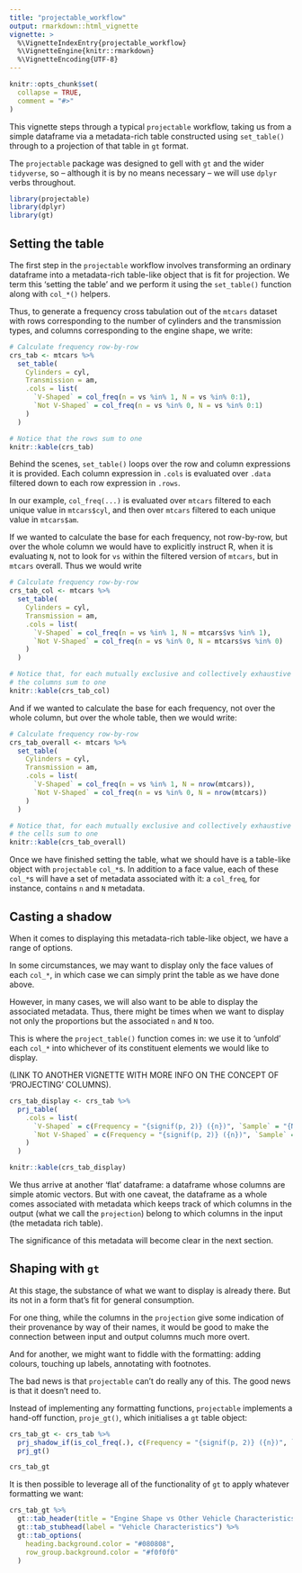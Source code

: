 ```yaml
---
title: "projectable_workflow"
output: rmarkdown::html_vignette
vignette: >
  %\VignetteIndexEntry{projectable_workflow}
  %\VignetteEngine{knitr::rmarkdown}
  %\VignetteEncoding{UTF-8}
---
```


```r
knitr::opts_chunk$set(
  collapse = TRUE,
  comment = "#>"
)
```

This vignette steps through a typical `projectable` workflow, taking us from a 
simple dataframe via a metadata-rich table constructed using `set_table()` 
through to a projection of that table in `gt` format.

The `projectable` package was designed to gell with `gt` and the wider `tidyverse`,
so -- although it is by no means necessary -- we will use `dplyr` verbs throughout.

```r
library(projectable)
library(dplyr)
library(gt)
```

## Setting the table

The first step in the `projectable` workflow involves transforming an ordinary
dataframe into a metadata-rich table-like object that is fit for projection. We 
term this 'setting the table' and we perform it using the `set_table()` function
along with `col_*()` helpers.

Thus, to generate a frequency cross tabulation out of the `mtcars` dataset with
rows corresponding to the number of cylinders and the transmission types, and 
columns corresponding to the engine shape, we write:

```r
# Calculate frequency row-by-row
crs_tab <- mtcars %>% 
  set_table(
    Cylinders = cyl,
    Transmission = am,
    .cols = list(
      `V-Shaped` = col_freq(n = vs %in% 1, N = vs %in% 0:1),
      `Not V-Shaped` = col_freq(n = vs %in% 0, N = vs %in% 0:1)
    )
  )

# Notice that the rows sum to one
knitr::kable(crs_tab)
```

Behind the scenes, `set_table()` loops over the row and column expressions it is
provided. Each column expression in `.cols` is evaluated over `.data` filtered
down to each row expression in `.rows`.

In our example, `col_freq(...)` is evaluated over `mtcars` filtered to each 
unique value in `mtcars$cyl`, and then over `mtcars` filtered to each unique 
value in `mtcars$am`. 

If we wanted to calculate the base for each frequency, not row-by-row, but 
over the whole column we would have to explicitly instruct R, when it is evaluating
`N`, not to look for `vs` within the filtered version of `mtcars`, but in 
`mtcars` overall. Thus we would write

```r
# Calculate frequency row-by-row
crs_tab_col <- mtcars %>% 
  set_table(
    Cylinders = cyl,
    Transmission = am,
    .cols = list(
      `V-Shaped` = col_freq(n = vs %in% 1, N = mtcars$vs %in% 1), 
      `Not V-Shaped` = col_freq(n = vs %in% 0, N = mtcars$vs %in% 0)
    )
  )

# Notice that, for each mutually exclusive and collectively exhaustive set of rows,
# the columns sum to one
knitr::kable(crs_tab_col)
```


And if we wanted to calculate the base for each frequency, not over the whole
column, but over the whole table, then we would write:

```r
# Calculate frequency row-by-row
crs_tab_overall <- mtcars %>% 
  set_table(
    Cylinders = cyl,
    Transmission = am,
    .cols = list(
      `V-Shaped` = col_freq(n = vs %in% 1, N = nrow(mtcars)), 
      `Not V-Shaped` = col_freq(n = vs %in% 0, N = nrow(mtcars))
    )
  )

# Notice that, for each mutually exclusive and collectively exhaustive set of rows,
# the cells sum to one
knitr::kable(crs_tab_overall)
```


Once we have finished setting the table, what we should have is a table-like
object with `projectable` `col_*`s. In addition to a face value, each of these 
`col_*`s will have a set of metadata associated with it: a `col_freq`, for 
instance, contains `n` and `N` metadata.

## Casting a shadow
When it comes to displaying this metadata-rich table-like object, we have a range
of options. 

In some circumstances, we may want to display only the face values of each 
`col_*`, in which case we can simply print the table as we have done above.

However, in many cases, we will also want to be able to display the associated 
metadata. Thus, there might be times when we want to display not only the 
proportions but the associated `n` and `N` too.

This is where the `project_table()` function comes in: we use it to 'unfold' each
`col_*` into whichever of its constituent elements we would like to display. 

(LINK TO ANOTHER VIGNETTE WITH MORE INFO ON THE CONCEPT OF 'PROJECTING' COLUMNS).

```r
crs_tab_display <- crs_tab %>% 
  prj_table(
    .cols = list(
      `V-Shaped` = c(Frequency = "{signif(p, 2)} ({n})", `Sample` = "{N}"),
      `Not V-Shaped` = c(Frequency = "{signif(p, 2)} ({n})", `Sample` = "{N}")
    )
  )

knitr::kable(crs_tab_display)
``` 

We thus arrive at another 'flat' dataframe: a dataframe whose columns are simple
atomic vectors. But with one caveat, the dataframe as a whole comes associated
with metadata which keeps track of which columns in the output (what we call
the `projection`) belong to which columns in the input (the metadata rich
table). 

The significance of this metadata will become clear in the next section.  

## Shaping with `gt`
At this stage, the substance of what we want to display is already there. But 
its not in a form that's fit for general consumption. 

For one thing, while the columns in the `projection` give some indication of 
their provenance by way of their names, it would be good to make the connection
between input and output columns much more overt.

And for another, we might want to fiddle with the formatting: adding colours, 
touching up labels, annotating with footnotes. 

The bad news is that `projectable` can't do really any of this. The good news is 
that it doesn't need to. 

Instead of implementing any formatting functions, `projectable` implements a 
hand-off function, `proje_gt()`, which initialises a `gt` table object:

```r
crs_tab_gt <- crs_tab %>% 
  prj_shadow_if(is_col_freq(.), c(Frequency = "{signif(p, 2)} ({n})", `Sample` = "{N}")) %>% 
  prj_gt()

crs_tab_gt
```

It is then possible to leverage all of the functionality of `gt` to apply 
whatever formatting we want:

```r
crs_tab_gt %>% 
  gt::tab_header(title = "Engine Shape vs Other Vehicle Characteristics") %>% 
  gt::tab_stubhead(label = "Vehicle Characteristics") %>% 
  gt::tab_options(
    heading.background.color = "#080808",
    row_group.background.color = "#f0f0f0"
  )
```

